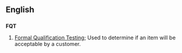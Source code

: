 ==English==

==={{Initialism}}===
'''FQT'''
# [[Formal Qualification Testing]]; Used to determine if an item will be acceptable by a customer.